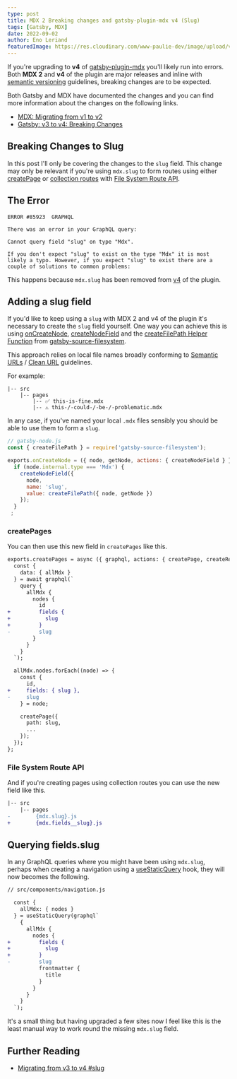```yaml
---
type: post
title: MDX 2 Breaking changes and gatsby-plugin-mdx v4 (Slug)
tags: [Gatsby, MDX]
date: 2022-09-02
author: Eno Leriand
featuredImage: https://res.cloudinary.com/www-paulie-dev/image/upload/v1662113138/paulie.dev/2022/09/mdx-2-breaking-change-slug_pltwrl.jpg
---
```


If you're upgrading to **v4** of
[gatsby-plugin-mdx](https://www.gatsbyjs.com/plugins/gatsby-plugin-mdx/?=gatsby-plugin-mdx) you'll likely run into
errors. Both **MDX 2** and **v4** of the plugin are major releases and inline with
[semantic versioning](https://docs.npmjs.com/about-semantic-versioning) guidelines, breaking changes are to be expected.

Both Gatsby and MDX have documented the changes and you can find more information about the changes on the following
links.

- [MDX: Migrating from v1 to v2](https://mdxjs.com/migrating/v2/)
- [Gatsby: v3 to v4: Breaking Changes](https://www.gatsbyjs.com/plugins/gatsby-plugin-mdx/?=gatsby-plugin-mdx#v3-to-v4-breaking-changes)

## Breaking Changes to Slug

In this post I'll only be covering the changes to the `slug` field. This change may only be relevant if you're using
`mdx.slug` to form routes using either
[createPage](https://www.gatsbyjs.com/docs/reference/config-files/gatsby-node/#createPages) or
[collection routes](https://www.gatsbyjs.com/docs/reference/routing/file-system-route-api/#collection-routes) with
[File System Route API](https://www.gatsbyjs.com/docs/reference/routing/file-system-route-api/).

## The Error

```shell
ERROR #85923  GRAPHQL

There was an error in your GraphQL query:

Cannot query field "slug" on type "Mdx".

If you don't expect "slug" to exist on the type "Mdx" it is most likely a typo. However, if you expect "slug" to exist there are a
couple of solutions to common problems:
```

This happens because `mdx.slug` has been removed from
[v4](https://www.gatsbyjs.com/plugins/gatsby-plugin-mdx/?=gatsby-plugin-mdx#v3-to-v4-breaking-changes) of the plugin.

## Adding a slug field

If you'd like to keep using a `slug` with MDX 2 and v4 of the plugin it's necessary to create the `slug` field yourself.
One way you can achieve this is using
[onCreateNode](https://www.gatsbyjs.com/docs/reference/config-files/gatsby-node/#onCreateNode),
[createNodeField](https://www.gatsbyjs.com/docs/reference/config-files/actions/#createNodeField) and the
[createFilePath Helper Function](https://www.gatsbyjs.com/plugins/gatsby-source-filesystem/?=gatsby-source#helper-functions)
from [gatsby-source-filesystem](https://www.gatsbyjs.com/plugins/gatsby-source-filesystem).

This approach relies on local file names broadly conforming to [Semantic URLs](https://en.wikipedia.org/wiki/Clean_URL)
/ [Clean URL](https://en.wikipedia.org/wiki/Clean_URL) guidelines.

For example:

```
|-- src
    |-- pages
        |-- ✅ this-is-fine.mdx
        |-- ⚠️ this-/-could-/-be-/-problematic.mdx

```

In any case, if you've named your local `.mdx` files sensibly you should be able to use them to form a `slug`.

```javascript
// gatsby-node.js
const { createFilePath } = require('gatsby-source-filesystem');

exports.onCreateNode = ({ node, getNode, actions: { createNodeField } }) => {
  if (node.internal.type === 'Mdx') {
    createNodeField({
      node,
      name: 'slug',
      value: createFilePath({ node, getNode })
    });
  }
 ;

```

### createPages

You can then use this new field in `createPages` like this.

```diff
exports.createPages = async ({ graphql, actions: { createPage, createRedirect } }) => {
  const {
    data: { allMdx }
  } = await graphql(`
    query {
      allMdx {
        nodes {
          id
+         fields {
+           slug
+         }
-         slug
        }
      }
    }
  `);

  allMdx.nodes.forEach((node) => {
    const {
      id,
+     fields: { slug },
-     slug
    } = node;

    createPage({
      path: slug,
      ...
    });
  });
};
```

### File System Route API

And if you're creating pages using collection routes you can use the new field like this.

```diff
|-- src
    |-- pages
-        {mdx.slug}.js
+        {mdx.fields__slug}.js

```

## Querying fields.slug

In any GraphQL queries where you might have been using `mdx.slug`, perhaps when creating a navigation using a
[useStaticQuery](https://www.gatsbyjs.com/docs/reference/graphql-data-layer/graphql-api/#usestaticquery) hook, they will
now becomes the following.

```diff
// src/components/navigation.js

  const {
    allMdx: { nodes }
  } = useStaticQuery(graphql`
    {
      allMdx {
        nodes {
+         fields {
+           slug
+         }
-         slug
          frontmatter {
            title
          }
        }
      }
    }
  `);
```

It's a small thing but having upgraded a few sites now I feel like this is the least manual way to work round the
missing `mdx.slug` field.

## Further Reading

- [Migrating from v3 to v4 #slug](https://www.gatsbyjs.com/plugins/gatsby-plugin-mdx/#slug)
